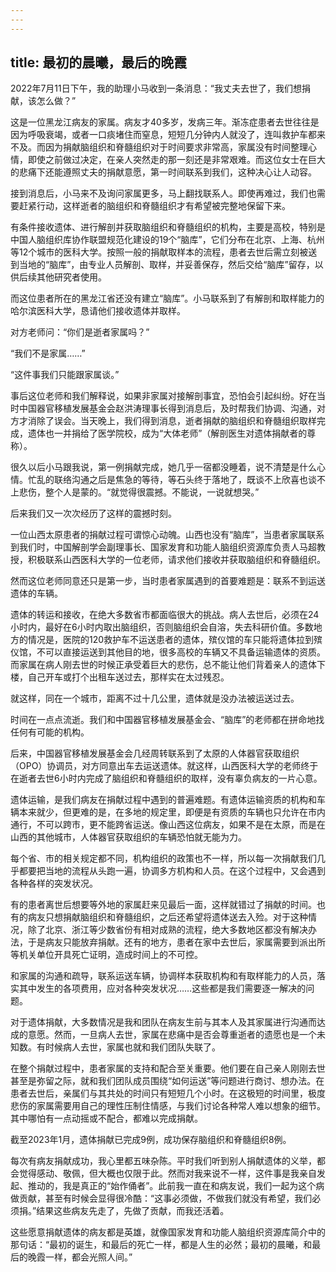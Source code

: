 ```yaml
---
---
---
```

title: 最初的晨曦，最后的晚霞
---




2022年7月11日下午，我的助理小马收到一条消息：“我丈夫去世了，我们想捐献，该怎么做？”

这是一位黑龙江病友的家属。病友才40多岁，发病三年。渐冻症患者去世往往是因为呼吸衰竭，或者一口痰堵住而窒息，短短几分钟内人就没了，连叫救护车都来不及。而因为捐献脑组织和脊髓组织对于时间要求非常高，家属没有时间整理心情，即使之前做过决定，在亲人突然走的那一刻还是非常艰难。而这位女士在巨大的悲痛下还能遵照丈夫的捐献意愿，第一时间联系到我们，这种决心让人动容。

接到消息后，小马来不及询问家属更多，马上翻找联系人。即使再难过，我们也需要赶紧行动，这样逝者的脑组织和脊髓组织才有希望被完整地保留下来。

有条件接收遗体、进行解剖并获取脑组织和脊髓组织的机构，主要是高校，特别是中国人脑组织库协作联盟规范化建设的19个“脑库”，它们分布在北京、上海、杭州等12个城市的医科大学。按照一般的捐献取样本的流程，患者去世后需立刻被送到当地的“脑库”，由专业人员解剖、取样，并妥善保存，然后交给“脑库”留存，以供后续其他研究者使用。

而这位患者所在的黑龙江省还没有建立“脑库”。小马联系到了有解剖和取样能力的哈尔滨医科大学，恳请他们接收遗体并取样。

对方老师问：“你们是逝者家属吗？”

“我们不是家属……”

“这件事我们只能跟家属谈。”

事后这位老师和我们解释说，如果非家属对接解剖事宜，恐怕会引起纠纷。好在当时中国器官移植发展基金会赵洪涛理事长得到消息后，及时帮我们协调、沟通，对方才消除了误会。当天晚上，我们得到消息，逝者捐献的脑组织和脊髓组织取样完成，遗体也一并捐给了医学院校，成为“大体老师”（解剖医生对遗体捐献者的尊称）。

很久以后小马跟我说，第一例捐献完成，她几乎一宿都没睡着，说不清楚是什么心情。忙乱的联络沟通之后是焦急的等待，等石头终于落地了，既谈不上欣喜也谈不上悲伤，整个人是蒙的。“就觉得很震撼。不能说，一说就想哭。”

后来我们又一次次经历了这样的震撼时刻。

一位山西太原患者的捐献过程可谓惊心动魄。山西也没有“脑库”，当患者家属联系到我们时，中国解剖学会副理事长、国家发育和功能人脑组织资源库负责人马超教授，积极联系山西医科大学的一位老师，请求他们接收并获取脑组织和脊髓组织。

然而这位老师同意还只是第一步，当时患者家属遇到的首要难题是：联系不到运送遗体的车辆。

遗体的转运和接收，在绝大多数省市都面临很大的挑战。病人去世后，必须在24小时内，最好在6小时内取出脑组织，否则脑组织会自溶，失去科研价值。多数地方的情况是，医院的120救护车不运送患者的遗体，殡仪馆的车只能将遗体拉到殡仪馆，不可以直接运送到其他目的地，很多高校的车辆又不具备运输遗体的资质。而家属在病人刚去世的时候正承受着巨大的悲伤，总不能让他们背着亲人的遗体下楼，自己开车或打个出租车送过去，那样实在太过残忍。

就这样，同在一个城市，距离不过十几公里，遗体就是没办法被运送过去。

时间在一点点流逝。我们和中国器官移植发展基金会、“脑库”的老师都在拼命地找任何有可能的机构。

后来，中国器官移植发展基金会几经周转联系到了太原的人体器官获取组织（OPO）协调员，对方同意出车去运送遗体。就这样，山西医科大学的老师终于在逝者去世6小时内完成了脑组织和脊髓组织的取样，没有辜负病友的一片心意。

遗体运输，是我们病友在捐献过程中遇到的普遍难题。有遗体运输资质的机构和车辆本来就少，但更难的是，在多地的规定里，即便是有资质的车辆也只允许在市内通行，不可以跨市，更不能跨省运送。像山西这位病友，如果不是在太原，而是在山西的其他城市，人体器官获取组织的车辆恐怕就无能为力。

每个省、市的相关规定都不同，机构组织的政策也不一样，所以每一次捐献我们几乎都要把当地的流程从头跑一遍，协调多方机构和人员。在这个过程中，又会遇到各种各样的突发状况。

有的患者离世后想要等外地的家属赶来见最后一面，这样就错过了捐献的时间。也有的病友只想捐献脑组织和脊髓组织，之后还希望将遗体送去入殓。对于这种情况，除了北京、浙江等少数省份有相对成熟的流程，绝大多数地区都没有解决办法，于是病友只能放弃捐献。还有的地方，患者在家中去世后，家属需要到派出所等机关单位开具死亡证明，造成时间上的不可控。

和家属的沟通和疏导，联系运送车辆，协调样本获取机构和有取样能力的人员，落实其中发生的各项费用，应对各种突发状况……这些都是我们需要逐一解决的问题。

对于遗体捐献，大多数情况是我和团队在病友生前与其本人及其家属进行沟通而达成的意愿。然而，一旦病人去世，家属在悲痛中是否会尊重逝者的遗愿也是一个未知数。有时候病人去世，家属也就和我们团队失联了。

在整个捐献过程中，患者家属的支持和配合至关重要。他们要在自己亲人刚刚去世甚至是弥留之际，就和我们团队成员围绕“如何运送”等问题进行商讨、想办法。在患者去世后，亲属们与其共处的时间只有短短几个小时。在这极短的时间里，极度悲伤的家属需要用自己的理性压制住情感，与我们讨论各种常人难以想象的细节。其中哪怕有一点动摇或不配合，都难以完成捐献。

截至2023年1月，遗体捐献已完成9例，成功保存脑组织和脊髓组织8例。

每次有病友捐献成功，我心里都五味杂陈。平时我们听到别人捐献遗体的义举，都会觉得感动、敬佩，但大概也仅限于此。然而对我来说不一样，这件事是我亲自发起、推动的，我是真正的“始作俑者”。此前我一直在和病友说，我们一起为这个病做贡献，甚至有时候会显得很冷酷：“这事必须做，不做我们就没有希望，我们必须捐。”结果这些病友先走了，先做了贡献，而我还活着。

这些愿意捐献遗体的病友都是英雄，就像国家发育和功能人脑组织资源库简介中的那句话：“最初的诞生，和最后的死亡一样，都是人生的必然；最初的晨曦，和最后的晚霞一样，都会光照人间。”